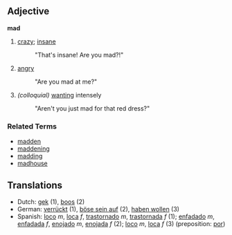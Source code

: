 ==Adjective==
'''mad'''

# [[crazy]]; [[insane]]
#:  "That's insane!  Are you mad?!"
# [[angry]]
#:  "Are you mad at me?"
# ''(colloquial)'' [[want]]ing intensely
#:  "Aren't you just mad for that red dress?"

===Related Terms===
*[[madden]]
*[[maddening]]
*[[madding]]
*[[madhouse]]

==Translations==
*Dutch: [[gek]] (1), [[boos]] (2)
*German: [[verrückt]] (1), [[böse sein auf]] (2), [[haben wollen]] (3)
*Spanish: [[loco]] ''m'', [[loca]] ''f'', [[trastornado]] ''m'', [[trastornada]] ''f'' (1); [[enfadado]] ''m'', [[enfadada]] ''f'', [[enojado]] ''m'', [[enojada]] ''f'' (2); [[loco]] ''m'', [[loca]] ''f'' (3) (preposition: [[por]])